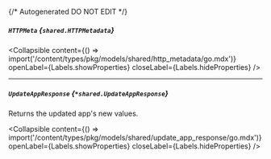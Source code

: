 {/* Autogenerated DO NOT EDIT  */}

##### `HTTPMeta` *{`shared.HTTPMetadata`}*

<Collapsible content={() => import('/content/types/pkg/models/shared/http_metadata/go.mdx')} openLabel={Labels.showProperties} closeLabel={Labels.hideProperties} />


---
##### `UpdateAppResponse` *{`*shared.UpdateAppResponse`}*
Returns the updated app's new values.

<Collapsible content={() => import('/content/types/pkg/models/shared/update_app_response/go.mdx')} openLabel={Labels.showProperties} closeLabel={Labels.hideProperties} />



